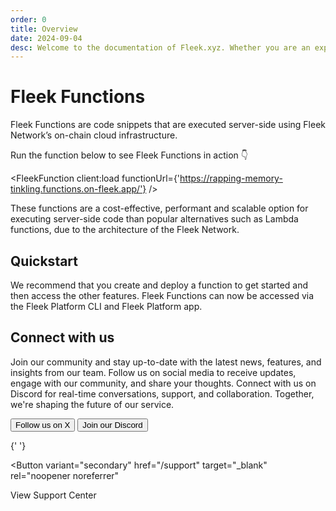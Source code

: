 ```yaml
---
order: 0
title: Overview
date: 2024-09-04
desc: Welcome to the documentation of Fleek.xyz. Whether you are an expert or an absolute beginner, you'll find your answers here.
---
```



# Fleek Functions

Fleek Functions are code snippets that are executed server-side using Fleek Network’s on-chain cloud infrastructure.

Run the function below to see Fleek Functions in action 👇

<FleekFunction
  client:load
  functionUrl={'https://rapping-memory-tinkling.functions.on-fleek.app/'}
/>

These functions are a cost-effective, performant and scalable option for executing server-side code than popular alternatives such as Lambda functions, due to the architecture of the Fleek Network.

<div className="my-12 bg-gray-dark-6 p-[1px]" />

## Quickstart

We recommend that you create and deploy a function to get started and then access the other features. Fleek Functions can now be accessed via the Fleek Platform CLI and Fleek Platform app.

<div className='grid grid-cols-1 lg:grid-cols-2 gap-12 mb-12'>

<DocIntroCard
  title="Create and Deploy"
  description="Easily create and deploy JST/TS based edge functions"
  href="/docs/fleek_functions/create_and_deploy"
/>
<DocIntroCard
  title="List"
  description="Fetch all the Fleek Functions created for a particular project"
  href="/docs/fleek_functions/list"
/>
<DocIntroCard
  title="Update"
  description="Update and modify Fleek Functions that are already deployed"
  href="/docs/fleek_functions/update"
/>
<DocIntroCard
  title="Private Data"
  description="Learn how to handle sensitive data with Fleek Functions"
  href="/docs/fleek_functions/private_data"
/>
<DocIntroCard
  title="Delete or Deactivate"
  description="Learn how to control the liveness of your Fleek Function"
  href="/docs/fleek_functions/delete_or_deactivate"
/>
<DocIntroCard
  title="Edge SGX"
  description="Add confidential compute capabilities to Fleek Functions using TEEs"
  href="/docs/fleek_functions/edge-sgx"
/>

</div>

<div className="my-12 bg-gray-dark-6 p-[1px]" />

## Connect with us

Join our community and stay up-to-date with the latest news, features, and insights from our team. Follow us on social media to receive updates, engage with our community, and share your thoughts. Connect with us on Discord for real-time conversations, support, and collaboration. Together, we're shaping the future of our service.

<div className="justify-left mb-32 mt-12 flex flex-col gap-16 sm:flex-row">
  <Button
    variant="secondary"
    href="https://x.com/fleek"
    target="_blank"
    rel="noopener noreferrer"
  >
    Follow us on X
  </Button>
  <Button
    variant="secondary"
    href="https://discord.gg/fleek"
    target="_blank"
    rel="noopener noreferrer"
  >
    Join our Discord
  </Button>

{' '}

<Button
  variant="secondary"
  href="/support"
  target="_blank"
  rel="noopener noreferrer"
>
  View Support Center
</Button>

</div>
